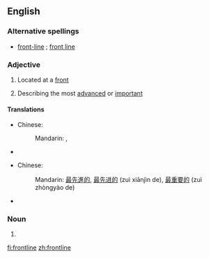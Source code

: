 ==English==

===Alternative spellings===
*[[front-line]] {{i|in [[attributive]] use}}; [[front line]]

===Adjective===
{{en-adj|-}}

#{{military}} Located at a [[front]]
# Describing the most [[advanced]] or [[important]]

====Translations====
{{trans-top|located at a front}}
* Chinese:
*: Mandarin: {{t|zh|前線|alt=前線的|sc=Hani}}, {{t|zh|前线|tr=qiánxiàn de|alt=前线的|sc=Hani}}
{{trans-mid}}
* {{trreq|Finnish}}
{{trans-bottom}}

{{trans-top|most advanced; most important}}
* Chinese:
*: Mandarin: {{i|most advanced}} [[最]][[先進]][[的]], [[最]][[先进]][[的]] (zuì xiānjìn de), {{i|most important}} [[最]][[重要]][[的]] (zuì zhòngyào de)
{{trans-mid}}
* {{trreq|Finnish}}
{{trans-bottom}}

===Noun===
{{en-noun}}

# {{alternative spelling of|[[front line]]}}

[[fi:frontline]]
[[zh:frontline]]